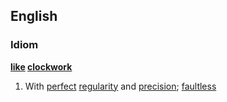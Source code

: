 ==English==
===Idiom===
'''[[like]] [[clockwork]]'''
#With [[perfect]] [[regularity]] and [[precision]]; [[faultless]]